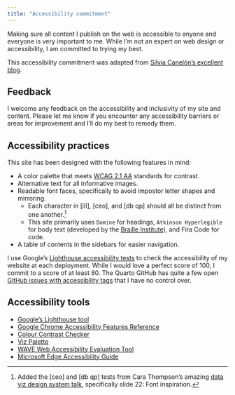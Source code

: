 ```yaml
---
title: "Accessibility commitment"
---
```


Making sure all content I publish on the web is accessible to anyone and everyone is very important to me. While I'm not an expert on web design or accessibility, I am committed to trying my best. 

This accessibility commitment was adapted from [Silvia Canelón's excellent blog](https://silviacanelon.com/accessibility).

## Feedback

I welcome any feedback on the accessibility and inclusivity of my site and content. Please let me know if you encounter any accessibility barriers or areas for improvement and I'll do my best to remedy them.

## Accessibility practices

This site has been designed with the following features in mind:

- A color palette that meets [WCAG 2.1 AA](https://www.w3.org/WAI/WCAG21/quickref/) standards for contrast.
- Alternative text for all informative images.
- Readable font faces, specifically to avoid impostor letter shapes and mirroring.
  - Each character in [iIl], [ceo], and [db qp] should all be distinct from one another.[^1] 
  - This site primarily uses `Domine` for headings, `Atkinson Hyperlegible` for body text (developed by the [Braille Institute](https://brailleinstitute.org/freefont)), and Fira Code for code.
- A table of contents in the sidebars for easier navigation.

I use Google's [Lighthouse accessibility tests](https://developer.chrome.com/docs/lighthouse/accessibility/) to check the accessibility of my website at each deployment. While I would love a perfect score of 100, I commit to a score of at least 80. The Quarto GitHub has quite a few open [GitHub issues with accessibility tags](https://github.com/quarto-dev/quarto-cli/labels/accessibility) that I have no control over.

[^1]: Added the [ceo] and [db qp] tests from Cara Thompson's amazing [data viz design system talk](https://www.cararthompson.com/talks/nhsr2023-dataviz-design-system/), specifically slide 22: Font inspiration.

## Accessibility tools

-   [Google's Lighthouse tool](https://developer.chrome.com/docs/lighthouse/accessibility/)
-   [Google Chrome Accessibility Features Reference](https://developer.chrome.com/docs/devtools/accessibility/reference/)
-   [Colour Contrast Checker](https://colourcontrast.cc/)
-   [Viz Palette](https://projects.susielu.com/viz-palette)
- [WAVE Web Accessibility Evaluation Tool](https://wave.webaim.org/)
-   [Microsoft Edge Accessibility Guide](https://learn.microsoft.com/en-us/microsoft-edge/devtools-guide-chromium/accessibility/test-inspect-tool)